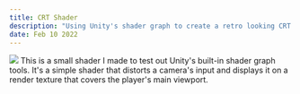 ---
title: CRT Shader
description: "Using Unity's shader graph to create a retro looking CRT shader"
date: Feb 10 2022
---
<img src="./doodle1.png"></img>
This is a small shader I made to test out Unity's built-in shader graph tools. It's a simple shader that distorts a camera's input and displays it on a render texture that covers the player's main viewport.